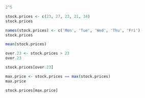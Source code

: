 ```r
2^5
```
```r
stock.prices <- c(23, 27, 23, 21, 34)
stock.prices
```
```r
names(stock.prices) <- c('Mon', 'Tue', 'Wed', 'Thu', 'Fri')
stock.prices
```
```r
mean(stock.prices)
```
```r
over.23 <- stock.prices > 23
over.23
```
```r
stock.prices[over.23]
```
```r
max.price <- stock.prices == max(stock.prices)
max.price
```
```r
stock.prices[max.price]
```

